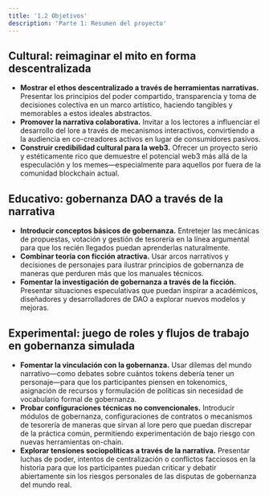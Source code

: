 ```yaml
---
title: '1.2 Objetivos'
description: 'Parte 1: Resumen del proyecto'
---
```


## Cultural: reimaginar el mito en forma descentralizada
- **Mostrar el ethos descentralizado a través de herramientas narrativas.** Presentar los principios del poder compartido, transparencia y toma de decisiones colectiva en un marco artístico, haciendo tangibles y memorables a estos ideales abstractos.
- **Promover la narrativa colaborativa.** Invitar a los lectores a influenciar el desarrollo del lore a través de mecanismos interactivos, convirtiendo a la audiencia en co-creadores activos en lugar de consumidores pasivos.
- **Construir credibilidad cultural para la web3.** Ofrecer un proyecto serio y estéticamente rico que demuestre el potencial web3 más allá de la especulación y los memes—especialmente para aquellos por fuera de la comunidad blockchain actual.

## Educativo: gobernanza DAO a través de la narrativa
- **Introducir conceptos básicos de gobernanza.** Entretejer las mecánicas de propuestas, votación y gestión de tesorería en la línea argumental para que los recién llegados puedan aprenderlas naturalmente.
- **Combinar teoría con ficción atractiva.** Usar arcos narrativos y decisiones de personajes para ilustrar principios de gobernanza de maneras que perduren más que los manuales técnicos.
- **Fomentar la investigación de gobernanza a través de la ficción.** Presentar situaciones especulativas que puedan inspirar a académicos, diseñadores y desarrolladores de DAO a explorar nuevos modelos y mejoras.

## Experimental: juego de roles y flujos de trabajo en gobernanza simulada
- **Fomentar la vinculación con la gobernanza.** Usar dilemas del mundo narrativo—como debates sobre cuántos tokens debería tener un personaje—para que los participantes piensen en tokenomics, asignación de recursos y formulación de políticas sin necesidad de vocabulario formal de gobernanza.
- **Probar configuraciones técnicas no convencionales.** Introducir módulos de gobernanza, configuraciones de contratos o mecanismos de tesorería de maneras que sirvan al lore pero que puedan discrepar de la práctica común, permitiendo experimentación de bajo riesgo con nuevas herramientas on-chain.
- **Explorar tensiones sociopolíticas a través de la narrativa.** Presentar luchas de poder, intentos de centralización o conflictos facciosos en la historia para que los participantes puedan criticar y debatir abiertamente sin los riesgos personales de las disputas de gobernanza del mundo real.

